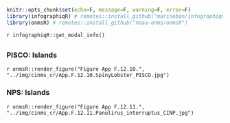 ```r
knitr::opts_chunk$set(echo=F, message=F, warning=F, error=F)
library(infographiqR) # remotes::install_github("marinebon/infographiqR") 
library(onmsR) # remotes::install_github("noaa-onms/onmsR")
```

`r infographiqR::get_modal_info()`

##  {.tabset} 

### PISCO: Islands

`r onmsR::render_figure("Figure App F.12.10.", "../img/cinms_cr/App.F.12.10.SpinyLobster_PISCO.jpg")`

### NPS: Islands

`r onmsR::render_figure("Figure App F.12.11.", "../img/cinms_cr/App.F.12.11.Panulirus_interruptus_CINP.jpg")`
